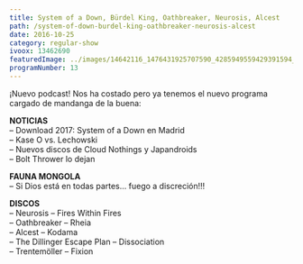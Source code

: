 ```yaml
---
title: System of a Down, Bürdel King, Oathbreaker, Neurosis, Alcest
path: /system-of-down-burdel-king-oathbreaker-neurosis-alcest
date: 2016-10-25
category: regular-show
ivoox: 13462690
featuredImage: ../images/14642116_1476431925707590_4285949559429391594_n.png
programNumber: 13
---
```


¡Nuevo podcast! Nos ha costado pero ya tenemos el nuevo programa cargado de mandanga de la buena:

**NOTICIAS**  
– Download 2017: System of a Down en Madrid  
– Kase O vs. Lechowski  
– Nuevos discos de Cloud Nothings y Japandroids  
– Bolt Thrower lo dejan

**FAUNA MONGOLA**  
– Si Dios está en todas partes… fuego a discreción!!!

**DISCOS**  
– Neurosis – Fires Within Fires  
– Oathbreaker – Rheia  
– Alcest – Kodama  
– The Dillinger Escape Plan – Dissociation  
– Trentemöller – Fixion  